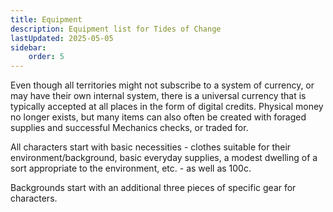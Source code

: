 ```yaml
---
title: Equipment
description: Equipment list for Tides of Change
lastUpdated: 2025-05-05
sidebar:
    order: 5
---
```



Even though all territories might not subscribe to a system of currency, or may have their own internal system, there is a universal currency that is typically accepted at all places in the form of digital credits. Physical money no longer exists, but many items can also often be created with foraged supplies and successful Mechanics checks, or traded for.

All characters start with basic necessities - clothes suitable for their environment/background, basic everyday supplies, a modest dwelling of a sort appropriate to the environment, etc. - as well as 100c.

Backgrounds start with an additional three pieces of specific gear for characters.

<Tabs >
  <TabItem label="⚔️&nbsp;Weapons">
    <CardGrid>
      <ResetColorCycle />
      <CustomCard title="Brass Knuckles" description="An extra 1 harm to unarmed attacks (50c)" />
      <CustomCard title="Dagger" description="1 harm and bypasses 1 harm on armor (50c)" />
      <CustomCard title="Staff or Club" description="1 harm (50c)" />
      <CustomCard title="Sword" description="2 harm (50c) or 3 harm and bypasses 1 harm on armor (100c)" />
      <CustomCard title="Pellet Gun" description="1 harm (50c) + Bag of 20 pellets (25c)" />
      <CustomCard title="Laser Pistol" description="2 harm, lasts 20 uses before needing to be recharged (100c) or 3 harm (200c)" />
      <CustomCard title="Small Bow" description="1 harm (50c) + 20 bolts (25c)" />
      <CustomCard title="Large Bow" description="2 harm (100c) + 20 bolts (25c)" />
      <CustomCard title="Harpoon Gun" description="3 harm and target is snared (150c) + Replacement harpoon (50c)" />
      <CustomCard title="Electric Probe" description="2 harm and bypasses all armor, any electrical components are overloaded, lasts 20 uses before needing to be recharged (200c)" />
    </CardGrid>
  </TabItem>

  <TabItem label="🛡️&nbsp;Clothing&nbsp;And&nbsp;Armour">
    <CardGrid>
      <ResetColorCycle />
      <CustomCard title="Camouflage Clothing" description="+2 to Sneakiness (100c)" />
      <CustomCard title="Sharp Clothing" description="+1 to Personality checks (200c)" />
      <CustomCard title="Athleisure Wear" description="+1 to Reaction (100c)" />
      <CustomCard title="Temperature Regulating Coat" description="Keeps wearer from getting too hot or cold (100c)" />
      <CustomCard title="Wetsuit" description="Insulates wearer in water, +2 to Swimming (100c)" />
      <CustomCard title="Leather Jacket" description="+1 harm soaking (100c)" />
      <CustomCard title="Leather Pants" description="+1 harm soaking (100c)" />
      <CustomCard title="Fish Scale Armor" description="+3 harm soaking, -1 to reaction (150c)" />
      <CustomCard title="Shield" description="+2 harm soaking, requires one arm to wield (50c)" />
      <CustomCard title="Hard Hat or Helmet" description="+1 harm soaking to attacks that target the head (50c)" />
      <CustomCard title="Breathing apparatus" description="Pulls oxygen from water or moisture from air (300c)" />
      <CustomCard title="Regular bag or Backpack" description="(25c)" />
      <CustomCard title="Waterproof Backpack" description="(75c)" />
    </CardGrid>
  </TabItem>
  
  <TabItem label="⚒️&nbsp;Tools">
    <CardGrid>
      <ResetColorCycle />
      <CustomCard title="Solar Charging Kit" description="Converts one hour of sunlight into a full charge for electrical devices, or 1/2 charge for electric vehicles (300c)" />
      <CustomCard title="Eco Technical Multi Tool" description="Enhances all technological abilities with a +1 (150c)" />
      <CustomCard title="Myeclium-based Neural Network Device" description="+1 to Deduction and Foraging (150c)" />
      <CustomCard title="Data Tablet" description="Allows access to information and hacking with internet connection (150c)" />
      <CustomCard title="Sonar Mapper" description="Generates a topographical map of a 75ft radius underwater area and all large moving creatures within it (300c)" />
      <CustomCard title="Compass" description="+1 to Awareness checks involving navigation (50c)" />
      <CustomCard title="Night Vision Goggles" description="Allows vision to a distance of 100ft in total darkness (50c)" />
      <CustomCard title="Underwater Goggles" description="Improves underwater vision, +1 to Awareness while underwater (100c)" />
      <CustomCard title="Forging Kit" description="Create 10 false documents that add a +5 to being detected (100c)" />
      <CustomCard title="Grappling Hook" description="+4 to Climbing (50c)" />
      <CustomCard title="Tool Kit" description="Latching box containing basic tools - hammer, screwdriver, wrench, misc. nails, etc (50c)" />
      <CustomCard title="Basic First Aid Kit" description="10 uses, heals 2 harm for every 5 rolled in a Medicine check - minimum 2 (50c)" />
      <CustomCard title="Better First Aid Kit" description="10 uses, restores 3 harm for every 5 rolled in a Medicine check - minimum 3 (150c)" />
    </CardGrid>
  </TabItem>
  
  <TabItem label="🏍️&nbsp;Vehicles">
    <CardGrid>
      <ResetColorCycle />
      <CustomCard title="Manual Wheelchair" description="Allows creatures without operational legs to move on land, -1 to Sneakiness and Reaction (100c)" />
      <CustomCard title="Bicycle" description="Doubles speed for a number of hours equal to rank in Strength, requires limbs to pedal (100c)" />
      <CustomCard title="Motorbike" description="Quadruples speed, must be recharged every 200 miles (500c)" />
      <CustomCard title="Water Ski" description="A bike for up to 2 people that can propel on top of or underwater, must be recharged every 200 miles (750c)" />
      <CustomCard title="Hoverbike" description="Quadruples speed and is not impeded by terrain or obstacles, must be recharged every 200 miles (750c)" />
      <CustomCard title="Cloud Running Glider" description="Allows for gliding on air currents (750c)" />
      <CustomCard title="Living Mount" description="Large creature can carry one person, may deal 2d6 damage to ramming, kicking, biting, or trampling attacks (1000c + 5c per day in supplies or equivalent foraging)" />
    </CardGrid>
  </TabItem>
</Tabs>
